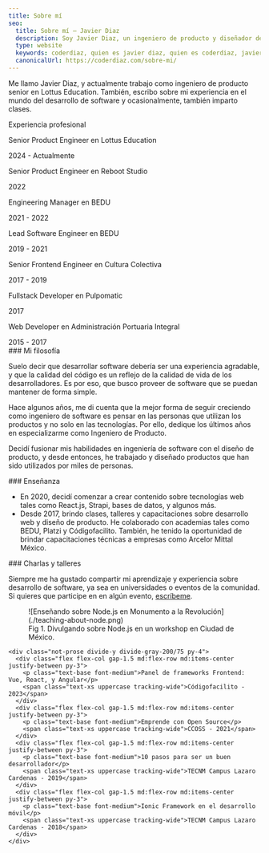 ```yaml
---
title: Sobre mí
seo:
  title: Sobre mí — Javier Diaz
  description: Soy Javier Diaz, un ingeniero de producto y diseñador de interfaces. Escribo sobre mi experiencia en el mundo del desarrollo de software y ocasionalmente, también imparto clases sobre desarrollo web
  type: website
  keywords: coderdiaz, quien es javier diaz, quien es coderdiaz, javier diaz, sobre coderdiaz, sobre javier diaz, javier diaz coderdiaz, codediaz, coderdiaz.com
  canonicalUrl: https://coderdiaz.com/sobre-mi/
---
```


Me llamo Javier Diaz, y actualmente trabajo como ingeniero de producto senior en Lottus Education. También, escribo sobre mi experiencia en el mundo del desarrollo de software y ocasionalmente, también imparto clases.

<div class="flex flex-col gap-3 py-5">
  <span class="font-semibold text-base text-tones-600">Experiencia profesional</span>
  <div class="not-prose divide-y divide-gray-200/75">
    <div class="flex flex-col gap-1.5 md:flex-row md:items-center justify-between py-3">
      <p class="text-base font-medium">Senior Product Engineer en Lottus Education</p>
      <span class="text-xs uppercase tracking-wide">2024 - Actualmente</span>
    </div>
    <div class="flex flex-col gap-1.5 md:flex-row md:items-center justify-between py-3">
      <p class="text-base font-medium">Senior Product Engineer en Reboot Studio</p>
      <span class="text-xs uppercase tracking-wide">2022</span>
    </div>
    <div class="flex flex-col gap-1.5 md:flex-row md:items-center justify-between py-3">
      <p class="text-base font-medium">Engineering Manager en BEDU</p>
      <span class="text-xs uppercase tracking-wide">2021 - 2022</span>
    </div>
    <div class="flex flex-col gap-1.5 md:flex-row md:items-center justify-between py-3">
      <p class="text-base font-medium">Lead Software Engineer en BEDU</p>
      <span class="text-xs uppercase tracking-wide">2019 - 2021</span>
    </div>
    <div class="flex flex-col gap-1.5 md:flex-row md:items-center justify-between py-3">
      <p class="text-base font-medium">Senior Frontend Engineer en Cultura Colectiva</p>
      <span class="text-xs uppercase tracking-wide">2017 - 2019</span>
    </div>
    <div class="flex flex-col gap-1.5 md:flex-row md:items-center justify-between py-3">
      <p class="text-base font-medium">Fullstack Developer en Pulpomatic</p>
      <span class="text-xs uppercase tracking-wide">2017</span>
    </div>
    <div class="flex flex-col gap-1.5 md:flex-row md:items-center justify-between py-3">
      <p class="text-base font-medium">Web Developer en Administración Portuaria Integral</p>
      <span class="text-xs uppercase tracking-wide">2015 - 2017</span>
    </div>
  </div>
</div>

<div class="py-5">
  ### Mi filosofía

  Suelo decir que desarrollar software debería ser una experiencia agradable, y que la calidad del código es un reflejo de la calidad de vida de los desarrolladores. Es por eso, que busco proveer de software que se puedan mantener de forma simple. 

  Hace algunos años, me di cuenta que la mejor forma de seguir creciendo como ingeniero de software es pensar en las personas que utilizan los productos y no solo en las tecnologías. Por ello, dedique los últimos años en especializarme como Ingeniero de Producto.

  Decidí fusionar mis habilidades en ingeniería de software con el diseño de producto, y desde entonces, he trabajado y diseñado productos que han sido utilizados por miles de personas.
</div>

<div class="py-5">
  ### Enseñanza

  - En 2020, decidí comenzar a crear contenido sobre tecnologías web tales como React.js, Strapi, bases de datos, y algunos más.
  - Desde 2017, brindo clases, talleres y capacitaciones sobre desarrollo web y diseño de producto. He colaborado con academias tales como BEDU, Platzi y Códigofacilito. También, he tenido la oportunidad de brindar capacitaciones técnicas a empresas como Arcelor Mittal México.
</div>

<div class="py-5">
  ### Charlas y talleres

  Siempre me ha gustado compartir mi aprendizaje y experiencia sobre desarrollo de software, ya sea en universidades o eventos de la comunidad. Si quieres que participe en en algún evento, [escríbeme](mailto:hey@coderdiaz.com).

  <figure class="flex flex-col gap-4 not-prose md:-mx-10 my-6 md:mt-12">
    <div class="relative">
      ![Enseñando sobre Node.js en Monumento a la Revolución](./teaching-about-node.png)
    </div>
    <figcaption class="block font-medim text-sm text-tones-500 text-center w-full">
      Fig 1. Divulgando sobre Node.js en un workshop en Ciudad de México.
    </figcaption>
  </figure>


    <div class="not-prose divide-y divide-gray-200/75 py-4">
      <div class="flex flex-col gap-1.5 md:flex-row md:items-center justify-between py-3">
        <p class="text-base font-medium">Panel de frameworks Frontend: Vue, React, y Angular</p>
        <span class="text-xs uppercase tracking-wide">Códigofacilito - 2023</span>
      </div>
      <div class="flex flex-col gap-1.5 md:flex-row md:items-center justify-between py-3">
        <p class="text-base font-medium">Emprende con Open Source</p>
        <span class="text-xs uppercase tracking-wide">CCOSS - 2021</span>
      </div>
      <div class="flex flex-col gap-1.5 md:flex-row md:items-center justify-between py-3">
        <p class="text-base font-medium">10 pasos para ser un buen desarrollador</p>
        <span class="text-xs uppercase tracking-wide">TECNM Campus Lazaro Cardenas - 2019</span>
      </div>
      <div class="flex flex-col gap-1.5 md:flex-row md:items-center justify-between py-3">
        <p class="text-base font-medium">Ionic Framework en el desarrollo móvil</p>
        <span class="text-xs uppercase tracking-wide">TECNM Campus Lazaro Cardenas - 2018</span>
      </div>
    </div>

</div>